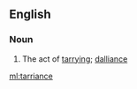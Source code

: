 ==English==

===Noun===
{{en-noun}}

# {{lb|en|obsolete|rare}} The act of [[tarry]]ing; [[dalliance]]

[[ml:tarriance]]